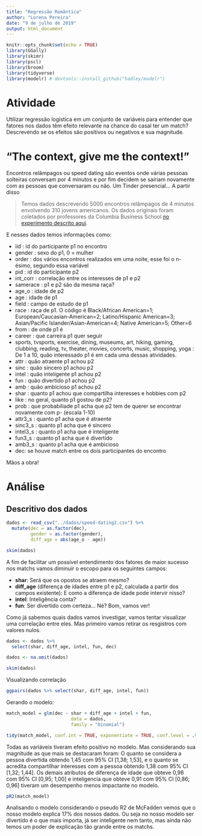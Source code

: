 ```yaml
---
title: "Regressão Romântica"
author: "Lorena Pereira"
date: "9 de julho de 2019"
output: html_document
---
```


```r
knitr::opts_chunk$set(echo = TRUE)
library(GGally)
library(skimr)
library(pscl)
library(broom)
library(tidyverse)
library(modelr) # devtools::install_github("hadley/modelr")
```

# Atividade

Utilizar regressão logística em um conjunto de variáveis para entender que fatores nos dados têm efeito relevante na chance do casal ter um match? Descrevendo se os efeitos são positivos ou negativos e sua magnitude. 

# "The context, give me the context!"

Encontros relâmpagos ou speed dating são eventos onde várias pessoas solteiras conversam por 4 minutos e por fim decidem se saíriam novamente com as pessoas que conversaram ou não. Um Tinder presencial... A partir disso

> Temos dados descrevendo 5000 encontros relâmpagos de 4 minutos envolvendo 310 jovens americanos. Os dados originais foram coletados por professores da Columbia Business School [no experimento descrito aqui](http://faculty.chicagobooth.edu/emir.kamenica/documents/genderDifferences.pdf).

E nesses dados temos informações como:

- iid : id do participante p1 no encontro
- gender : sexo do p1, 0 = mulher
- order : dos vários encontros realizados em uma noite, esse foi o n-ésimo, segundo essa variável
- pid : id do participante p2
- int_corr : correlação entre os interesses de p1 e p2
- samerace : p1 e p2 são da mesma raça?
- age_o : idade de p2
- age : idade de p1
- field : campo de estudo de p1
- race : raça de p1. O código é Black/African American=1; European/Caucasian-American=2; Latino/Hispanic American=3; Asian/Pacific Islander/Asian-American=4;	Native American=5; 	Other=6
- from : de onde p1 é
- career : que carreira p1 quer seguir
- sports, tvsports, exercise, dining, museums, art, hiking, gaming, clubbing, reading, tv, theater, movies, concerts, music, shopping, yoga : De 1 a 10, quão interessado p1 é em cada uma dessas atividades.  
- attr : quão atraente p1 achou p2
- sinc : quão sincero p1 achou p2
- intel : quão inteligente p1 achou p2    
- fun : quão divertido p1 achou p2
- amb : quão ambicioso p1 achou p2
- shar : quanto p1 achou que compartilha interesses e hobbies com p2
- like : no geral, quanto p1 gostou de p2?
- prob : que probabiliade p1 acha que p2 tem de querer se encontrar novamente com p- (escala 1-10)
- attr3_s : quanto p1 acha que é atraente
- sinc3_s : quanto p1 acha que é sincero
- intel3_s : quanto p1 acha que é inteligente
- fun3_s : quanto p1 acha que é divertido
- amb3_s : quanto p1 acha que é ambicioso
- dec: se houve match entre os dois participantes do encontro

Mãos a obra! 

# Análise

##  Descritivo dos dados

```r
dados <- read_csv("../dados/speed-dating2.csv") %>% 
  mutate(dec = as.factor(dec), 
         gender = as.factor(gender),
         diff_age = abs(age_o - age))

skim(dados)
```

A fim de facilitar um possível entendimento dos fatores de maior sucesso nos matchs vamos diminuir o escopo para os seguintes campos: 

- **shar**: Será que os opostos se atraem mesmo?
- **diff_age** (diferença de idades entre p1 e p2, calculada a partir dos campos existente): E como a diferença de idade pode intervir nisso? 
- **intel**: Inteligência conta?
- **fun**: Ser divertido com certeza... Né? Bom, vamos ver!

Como já sabemos quais dados vamos investigar, vamos tentar visualizar uma correlação entre eles. Mas primeiro vamos retirar os resgistros com valores nulos.

```r
dados <- dados %>%
  select(shar, diff_age, intel, fun, dec)

dados <- na.omit(dados)

skim(dados)
```

Visualizando correlação

```r

ggpairs(dados %>% select(shar, diff_age, intel, fun))
```

Gerando o modelo:

```r

match_model = glm(dec ~ shar + diff_age + intel + fun,
                        data = dados,
                        family = "binomial")

tidy(match_model, conf.int = TRUE, exponentiate = TRUE, conf.level = .95)
```

Todas as variáveis tiveram efeito positivo no modelo. Mas considerando sua magnitude as que mais se destacaram foram: O quanto se considera a pessoa divertida obtendo 1,45 com 95% CI [1,38;	1,53], e o quanto se acredita compartilhar interesses com a pessoa obtendo 1,38 com 95% CI [1,32; 1,44]. Os demais atributos de diferença de idade que obteve 0,98 com 95% CI [0,95; 1,00] e inteligencia que obteve 0,91 com 95% CI [0,86; 0,96] tiveram um desempenho menos impactante no modelo.


```r
pR2(match_model)
```

Analisando o modelo considerando o pseudo R2 de McFadden vemos que o nosso modelo explica 17% dos nossos dados. 
Ou seja no nosso modelo ser divertido é o que mais importa, já ser inteligente nem tanto, mas ainda não temos um poder de explicação tão grande entre os matchs.



